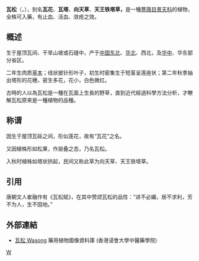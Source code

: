 {{Speciesbox
| taxon = Orostachys fimbriata 
| authority = (Turczaninow) A. Berger
| synonyms = 
* ''Orostachys fimbriatus''
* ''Umbilicus ramosissimus''
* ''Sedum fimbriatum''
* ''Umbilicus fimbriatus''
* ''Sedum ramosissimum''
* ''Sedum limuloides''
* ''Orostachys jiuhuaensis''
* ''Orostachys ramosissima''
* ''Cotyledon fimbriata''
* ''Sedum fimbriatum'' var. ''ramosissimum''
* ''Cotyledon fimbriata'' var. ''ramosissima''
* ''Orostachys fimbriata'' var. ''shandongensis''
* ''Orostachys fimbriata'' var. ''grandiflora''
}}
'''瓦松'''（{{lang-en|Fimbriate Orostachys}}，{{lang-la|Orostachys fimbriatus (Turcz.) Berg.}}），别名'''瓦花'''、'''瓦塔'''、'''向天草'''、'''天王铁塔草，'''是一種[[薔薇目|薔薇目]][[景天科|景天科]]的植物，全株可入藥，有止血、活血、敛疮之效。

==概述==
生于屋顶瓦间、干旱山坡或石缝中，产于[[中国东北|中国东北]]、[[华北|华北]]、西北，及[[华中|华中]]、华东部分省区。

二年生肉质[[草本|草本]]；线状披针形叶子，初生时密集生于短茎呈莲座状；第二年秋季抽出塔形的花穗，密生多花，花小，白色微红。

古時的人以為瓦松是一種在瓦面上生長的野草，直到近代經過科學方法分析，才瞭解瓦松原來是一種植物的品種。

==称谓==
因生于屋顶瓦砾之间，形似莲花，故有“瓦花”之名。

又因植株形如松果，作层叠之态，乃名瓦松。

入秋时植株如塔状拱起，民间又称此草为向天草、天王铁塔草。

==引用==
唐朝文人崔融作有《瓦松赋》，在其中赞颂瓦松的品性：“进不必媚，居不求利，芳不为人，生不因地。”

== 外部連結 ==
* [http://libproject.hkbu.edu.hk/was40/detail?lang=ch&channelid=1288&searchword=herb_id=D00221 瓦松 Wasong] {{Wayback|url=http://libproject.hkbu.edu.hk/was40/detail?lang=ch&channelid=1288&searchword=herb_id=D00221 |date=20160304083816 }} 藥用植物圖像資料庫 (香港浸會大學中醫藥學院) {{zh-hant}}{{en}}

{{taxonbar}}
[[Category:瓦松属|W]]
